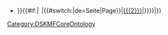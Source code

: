 * {{PropName|{{#formredlink:target=Property:{{{1}}}|form=Property|link text={{{1}}}|existing page link text={{{1}}}|tooltip=Click to initialize this property...}}}}{{#if:{{{2|}}}|&ensp;{{PropVal|{{#ifeq:{{#show:Property:{{{1}}}|?Has type|link=none}}|{{#switch:{{CONTENTLANG}}|de=Seite|Page}}|[[{{{2}}}]]|{{{2}}}}}}}|}}<noinclude>[[Category:DSKMFCoreOntology]]</noinclude>

